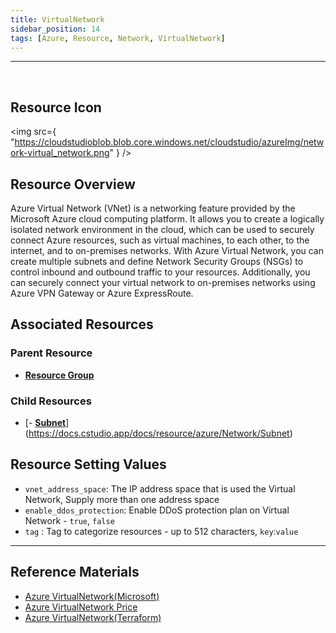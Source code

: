 ```yaml
---
title: VirtualNetwork
sidebar_position: 14
tags: [Azure, Resource, Network, VirtualNetwork]
---
```


<hr />
<br />

## Resource Icon

<img
    src={
        "https://cloudstudioblob.blob.core.windows.net/cloudstudio/azureImg/network-virtual_network.png"
    }
/>

## Resource Overview

Azure Virtual Network (VNet) is a networking feature provided by the Microsoft Azure cloud computing platform. 
It allows you to create a logically isolated network environment in the cloud, which can be used to securely connect Azure resources, such as virtual machines, to each other, to the internet, and to on-premises networks.
With Azure Virtual Network, you can create multiple subnets and define Network Security Groups (NSGs) to control inbound and outbound traffic to your resources. 
Additionally, you can securely connect your virtual network to on-premises networks using Azure VPN Gateway or Azure ExpressRoute.

## Associated Resources

### Parent Resource

-   [**Resource Group**](https://docs.cstudio.app/en/docs/resource/azure/Base/ResourceGroup)

### Child Resources

-   [- [**Subnet**](https://docs.cstudio.app/en/docs/resource/azure/Network/Subnet)](https://docs.cstudio.app/docs/resource/azure/Network/Subnet)

## Resource Setting Values

-   `vnet_address_space`: The IP address space that is used the Virtual Network, Supply more than one address space
-   `enable_ddos_protection`: Enable DDoS protection plan on Virtual Network - `true`, `false`
-   `tag` : Tag to categorize resources - up to 512 characters, `key`:`value`

---

## Reference Materials

-   [Azure VirtualNetwork(Microsoft)](https://learn.microsoft.com/ko-kr/azure/virtual-network/virtual-networks-overview)
-   [Azure VirtualNetwork Price](https://azure.microsoft.com/en-us/pricing/details/virtual-network/)
-   [Azure VirtualNetwork(Terraform)](https://registry.terraform.io/providers/hashicorp/azurerm/latest/docs/resources/virtual_network)
